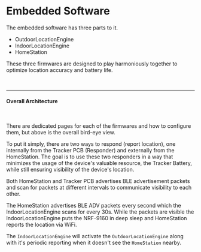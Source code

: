 
# Embedded Software

The embedded software has three parts to it.

- OutdoorLocationEngine
- IndoorLocationEngine
- HomeStation

These three firmwares are designed to play harmoniously together to optimize location accuracy and battery life.


<br/>
<hr/>

#### Overall Architecture

<br/>

<ImageProvider lightImage={embdeddedArchitectureLight} darkImage={embdeddedArchitectureDark}/>

There are dedicated pages for each of the firmwares and how to configure them, but above is the overall bird-eye view.

To put it simply, there are two ways to respond (report location), one internally from the Tracker PCB (Responder)
and externally from the HomeStation. The goal is to use these two responders in a way that minimizes the usage of the device's valuable resource,
the Tracker Battery, while still ensuring visibility of the device's location.

Both HomeStation and Tracker PCB advertises BLE advertisement packets and scan for packets at different intervals to communicate visibility to each other.

The HomeStation advertises BLE ADV packets every second which the IndoorLocationEngine scans for every 30s. While the packets
are visible the IndoorLocationEngine puts the NRF-9160 in deep sleep and HomeStation reports the location via WiFi.

The `IndoorLocationEngine` will activate the `OutdoorLocationEngine` along with it's periodic reporting when it doesn't see the `HomeStation` nearby.
